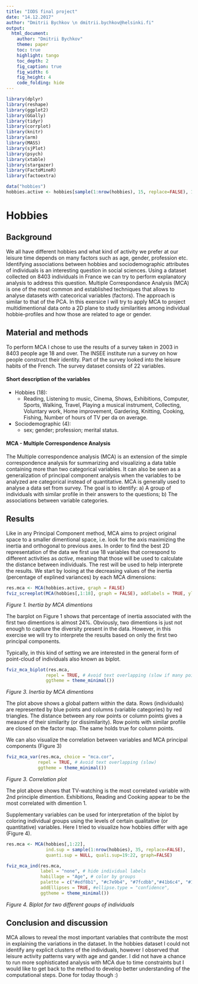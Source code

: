 ```yaml
---
title: "IODS final project"
date: "14.12.2017"
author: "Dmitrii Bychkov \n dmitrii.bychkov@helsinki.fi"
output:
  html_document:
    author: "Dmitrii Bychkov"
    theme: paper
    toc: true
    highlight: tango
    toc_depth: 2
    fig_caption: true
    fig_width: 6
    fig_height: 4
    code_folding: hide
---
```


```r
library(dplyr)
library(reshape)
library(ggplot2)
library(GGally)
library(tidyr)
library(corrplot)
library(knitr)
library(arm)
library(MASS)
library(sjPlot)
library(psych)
library(xtable)
library(stargazer)
library(FactoMineR)
library(factoextra)
```


```r
data("hobbies")
hobbies.active <- hobbies[sample(1:nrow(hobbies), 15, replace=FALSE), 1:18]
```

# Hobbies

## Background
We all have different hobbies and what kind of activity we prefer at our leisure time depends on many factors such as age, gender, profession etc. Identifying associations between hobbies and sociodemographic attributes of individuals is an interesting question in social sciences. Using a dataset collected on 8403 individuals in France we can try to perform explanatory analysis to address this question. Multiple Correspondance Analysis (MCA) is one of the most common and established techniques that allows to analyse datasets with catecorical variables (factors). The approach is similar to that of the PCA. In this exersice I will try to apply MCA to project multidimentional data onto a 2D plane to study similarities among individual hobbie-profiles and how those are related to age or gender.


## Material and methods

To perform MCA I chose to use the results of a survey taken in 2003 in 8403 people age 18 and over. The INSEE institute run a survey on how people construct their identity. Part of the survey looked into the leisure habits of the French. The survey dataset consists of 22 variables. 

#### Short description of the variables 

* Hobbies (18):
    + Reading, Listening to music, Cinema, Shows, Exhibitions, Computer, Sports, Walking, Travel, Playing a musical instrument, Collecting, Voluntary work, Home improvement, Gardering, Knitting, Cooking, Fishing, Number of hours of TV per da on average.
* Sociodemographic (4):
    + sex; gender; profession; merital status.

#### MCA - Multiple Correspondence Analysis
The Multiple correspondence analysis (MCA) is an extension of the simple correspondence analysis for summarizing and visualizing a data table containing more than two categorical variables. It can also be seen as a generalization of principal component analysis when the variables to be analyzed are categorical instead of quantitative. MCA is generally used to analyse a data set from survey. The goal is to identify: a) A group of individuals with similar profile in their answers to the questions; b) The associations between variable categories.

## Results 
Like in any Principal Component method, MCA aims to project original space to a smaller dimentional space, i.e. look for the axis maximizing the inertia and orthogonal to previous axes. In order to find the best 2D representation of the data we first use 18 variables that correspond to different activities as *active*, meaning that those will be used to calculate the distance between individuals. The rest will be used to help interprete the results. We start by looing at the decreasing values of the inertia (percentage of explined variances) by each MCA dimensions:

```r
res.mca <- MCA(hobbies.active, graph = FALSE)
fviz_screeplot(MCA(hobbies[,1:18], graph = FALSE), addlabels = TRUE, ylim = c(0, 23), main='')
```

*Figure 1. Inertia by MCA dimentions*

The barplot on Figure 1 shows that percentage of inertia associated with the first two dimentions is almost 24%. Obviously, two dimentions is just not enough to capture the diversity present in the data. However, in this exercise we will try to interprete the results based on only the first two principal components. 

Typically, in this kind of setting we are interested in the general form of point-cloud of individuals also known as biplot.

```r
fviz_mca_biplot(res.mca, 
               repel = TRUE, # Avoid text overlapping (slow if many point)
               ggtheme = theme_minimal())
```

*Figure 3. Inertia by MCA dimentions*


The plot above shows a global pattern within the data. Rows (individuals) are represented by blue points and columns (variable categories) by red triangles. The distance between any row points or column points gives a measure of their similarity (or dissimilarity). Row points with similar profile are closed on the factor map. The same holds true for column points.


We can also visualize the correlation between variables and MCA principal components (Figure 3)
```r
fviz_mca_var(res.mca, choice = "mca.cor", 
            repel = TRUE, # Avoid text overlapping (slow)
            ggtheme = theme_minimal())
```

*Figure 3. Correlation plot*

The plot above shows that TV-watching is the most correlated variable with 2nd principle dimention. Exhibitions, Reading and Cooking appear to be the most correlated with dimention 1.


Supplementary variables can be used for interpretation of the biplot by coloring individual groups using the levels of certain qualitative (or quantitative) variables. Here I tried to visualize how hobbies differ with age (Figure 4).
```r
res.mca <- MCA(hobbies[,1:22],
               ind.sup = sample(1:nrow(hobbies), 35, replace=FALSE), 
               quanti.sup = NULL, quali.sup=19:22, graph=FALSE)

fviz_mca_ind(res.mca, 
             label = "none", # hide individual labels
             habillage = "Age", # color by groups 
             palette = c("#edf8b1", "#c7e9b4", "#7fcdbb","#41b6c4", "#1d91c0", "#225ea8", "#253494","#081d58"),
             addEllipses = TRUE, #ellipse.type = "confidence",
             ggtheme = theme_minimal()) 
```

*Figure 4. Biplot for two different goups of individuals*

## Conclusion and discussion

MCA allows to reveal the most important variables that contribute the most in explaining the variations in the dataset. In the hobbies dataset I could not identify any explicit clusters of the individuals, however I observed that leisure activity patterns vary with age and gander. I did not have a chance to run more sophisticated analysis with MCA due to time constraints but I would like to get back to the method to develop better understanding of the computational steps. Done for today though :)




